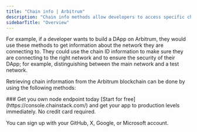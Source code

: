 ```yaml
---
title: "Chain info | Arbitrum"
description: "Chain info methods allow developers to access specific chain details. This information is important to developers to get information about the blockchain network they are connected to."
sidebarTitle: "Overview"
---
```


For example, if a developer wants to build a DApp on Arbitrum, they would use these methods to get information about the network they are connecting to. They could use the chain ID information to make sure they are connecting to the right network and to ensure the security of their DApp; for example, distinguishing between the main network and a test network.

Retrieving chain information from the Arbitrum blockchain can be done by using the following methods:

<CardGroup>
<Card title="eth_chainId" href="/reference/chainid" icon="angle-right" iconType="solid" horizontal />
<Card title="eth_syncing" href="/reference/arbitrum-syncing" icon="angle-right" iconType="solid" horizontal />
</CardGroup>

<Check>
  ### Get you own node endpoint today
  [Start for free](https://console.chainstack.com/) and get your app to production levels immediately. No credit card required.

  You can sign up with your GitHub, X, Google, or Microsoft account.
</Check>
